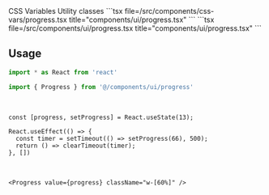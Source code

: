 <Tabs defaultValue="css-vars" className="w-full">
  <TabsList className="grid w-full grid-cols-2">
    <TabsTrigger value="css-vars">CSS Variables</TabsTrigger>
    <TabsTrigger value="util">Utility classes</TabsTrigger>
  </TabsList>
  <TabsContent value="css-vars">
    ```tsx file=<rootDir>/src/components/css-vars/progress.tsx title="components/ui/progress.tsx"
    ```
  </TabsContent>
  <TabsContent value="util">
    ```tsx file=<rootDir>/src/components/ui/progress.tsx title="components/ui/progress.tsx"
    ```
  </TabsContent>
</Tabs>

<br />

## Usage

```ts
import * as React from 'react'

import { Progress } from '@/components/ui/progress'
```

<br />

```tsx
const [progress, setProgress] = React.useState(13);

React.useEffect(() => {
  const timer = setTimeout(() => setProgress(66), 500);
  return () => clearTimeout(timer);
}, [])
```

<br />

```tsx
<Progress value={progress} className="w-[60%]" />
```